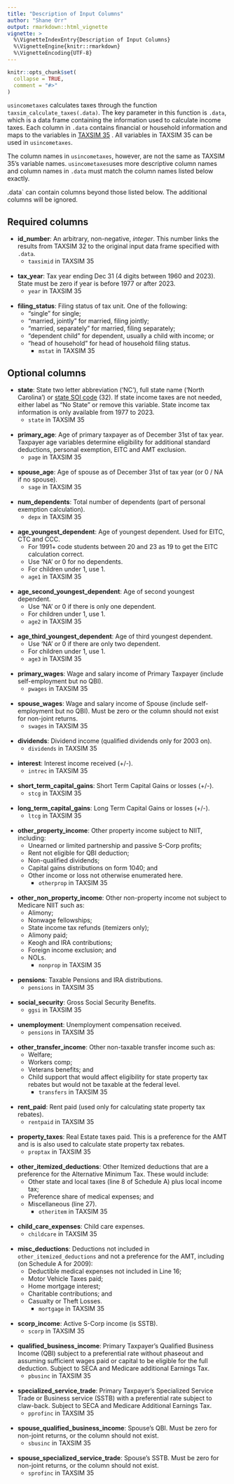 ```yaml
---
title: "Description of Input Columns"
author: "Shane Orr"
output: rmarkdown::html_vignette
vignette: >
  %\VignetteIndexEntry{Description of Input Columns}
  %\VignetteEngine{knitr::rmarkdown}
  %\VignetteEncoding{UTF-8}
---
```


```r
knitr::opts_chunk$set(
  collapse = TRUE,
  comment = "#>"
)
```

`usincometaxes` calculates taxes through the function `taxsim_calculate_taxes(.data)`. The key parameter in this function is `.data`, which is a data frame containing the information used to calculate income taxes. Each column in `.data` contains financial or household information and maps to the variables in [TAXSIM 35](http://taxsim.nber.org/taxsim35/) . All variables in TAXSIM 35 can be used in `usincometaxes`. 

The column names in `usincometaxes`, however, are not the same as TAXSIM 35's variable names. `usincometaxes`uses more descriptive column names and column names in `.data` must match the column names listed below exactly.

.data` can contain columns beyond those listed below. The additional columns will be ignored.

## Required columns

* **id_number**: An arbitrary, non-negative, *integer*. This number links the results from TAXSIM
    32 to the original input data frame specified with `.data`.
    * `taxsimid` in TAXSIM 35
<br>       
* **tax_year**: Tax year ending Dec 31 (4 digits between 1960 and 2023). State must be zero if
      year is before 1977 or after 2023.
    * `year` in TAXSIM 35
<br>          
* **filing_status**: Filing status of tax unit. One of the following: 
    * "single" for single;
    * "married, jointly" for married, filing jointly; 
    * "married, separately" for married, filing separately;
    * "dependent child" for dependent, usually a child with income; or
    * "head of household" for head of household filing status.
        * `mstat` in TAXSIM 35
<br>   

## Optional columns

* **state**: State two letter abbreviation ('NC'), full state name ('North Carolina') or [state SOI code](https://users.nber.org/~taxsim/statesoi.html) (32). 
    If state income taxes are not needed,
    either label as "No State" or remove this variable. State income tax information is only available from 1977 to 2023.
    * `state` in TAXSIM 35
<br>    
* **primary_age**: Age of primary taxpayer as of December 31st of tax year. Taxpayer age variables
      determine eligibility for additional standard deductions, personal exemption, EITC and AMT exclusion.
    * `page` in TAXSIM 35
<br>    
* **spouse_age**: Age of spouse as of December 31st of tax year (or 0 / NA if no spouse).
    * `sage` in TAXSIM 35
<br>    
* **num_dependents**: Total number of dependents (part of personal exemption calculation).
    * `depx` in TAXSIM 35
<br>    
* **age_youngest_dependent**: Age of youngest dependent. Used for EITC, CTC and CCC.
    * For 1991+ code students between 20 and 23 as 19 to get the EITC calculation correct. 
    * Use 'NA' or 0 for no dependents.
    * For children under 1, use 1.
    * `age1` in TAXSIM 35
<br>   
* **age_second_youngest_dependent**: Age of second youngest dependent. 
    * Use 'NA' or 0 if there is only one dependent.
    * For children under 1, use 1.
    * `age2` in TAXSIM 35
<br>   
* **age_third_youngest_dependent**: Age of third youngest dependent. 
    * Use 'NA' or 0 if there are only two dependent.
    * For children under 1, use 1.
    * `age3` in TAXSIM 35
<br>   
* **primary_wages**: Wage and salary income of Primary Taxpayer (include self-employment but no QBI).
    * `pwages` in TAXSIM 35
<br>   
* **spouse_wages**: Wage and salary income of Spouse (include self-employment but no QBI). Must
      be zero or the column should not exist for non-joint returns.
    * `swages` in TAXSIM 35
<br>   
* **dividends**: Dividend income (qualified dividends only for 2003 on).
    * `dividends` in TAXSIM 35
<br>   
* **interest**: Interest income received (+/-).
    * `intrec` in TAXSIM 35
<br>   
* **short_term_capital_gains**: Short Term Capital Gains or losses (+/-).
    * `stcg` in TAXSIM 35
<br>   
* **long_term_capital_gains**: Long Term Capital Gains or losses (+/-).
    * `ltcg` in TAXSIM 35
<br>   
* **other_property_income**: Other property income subject to NIIT, including: 
    * Unearned or limited partnership and passive S-Corp profits; 
    * Rent not eligible for QBI deduction;
    * Non-qualified dividends; 
    * Capital gains distributions on form 1040; and
    * Other income or loss not otherwise enumerated here.
        * `otherprop` in TAXSIM 35
<br>   
* **other_non_property_income**: Other non-property income not subject to Medicare NIIT such as:
    * Alimony; 
    * Nonwage fellowships; 
    * State income tax refunds (itemizers only);
    * Alimony paid; 
    * Keogh and IRA contributions; 
    * Foreign income exclusion; and 
    * NOLs.
        * `nonprop` in TAXSIM 35
<br>   
* **pensions**: Taxable Pensions and IRA distributions.
    * `pensions` in TAXSIM 35
<br>   
* **social_security**: Gross Social Security Benefits.
    * `ggsi` in TAXSIM 35
<br>   
* **unemployment**: Unemployment compensation received.
    * `pensions` in TAXSIM 35
<br>   
* **other_transfer_income**: Other non-taxable transfer income such as: 
    * Welfare; 
    * Workers comp;
    * Veterans benefits; and 
    * Child support that would affect eligibility for state property tax rebates but would not be taxable at the federal level.
        * `transfers` in TAXSIM 35
<br>   
* **rent_paid**: Rent paid (used only for calculating state property tax rebates).
    * `rentpaid` in TAXSIM 35
<br>   
* **property_taxes**: Real Estate taxes paid. This is a preference for the AMT and is is also
      used to calculate state property tax rebates.
    * `proptax` in TAXSIM 35
<br>   
* **other_itemized_deductions**: Other Itemized deductions that are a preference for the Alternative Minimum Tax. These would include: 
    * Other state and local taxes (line 8 of Schedule A) plus local income tax; 
    * Preference share of medical expenses; and 
    * Miscellaneous (line 27).
        * `otheritem` in TAXSIM 35
<br>   
* **child_care_expenses**: Child care expenses.
    * `childcare` in TAXSIM 35
<br>   
* **misc_deductions**: Deductions not included in `other_itemized_deductions` and not a preference
      for the AMT, including (on Schedule A for 2009):
    * Deductible medical expenses not included in Line 16; 
    * Motor Vehicle Taxes paid; 
    * Home mortgage interest; 
    * Charitable contributions; and 
    * Casualty or Theft Losses.
        * `mortgage` in TAXSIM 35
<br>   
* **scorp_income**: Active S-Corp income (is SSTB).
    * `scorp` in TAXSIM 35
<br>   
* **qualified_business_income**: Primary Taxpayer's Qualified Business Income (QBI) subject to a
      preferential rate without phaseout and assuming sufficient wages paid or capital to be eligible
      for the full deduction. Subject to SECA and Medicare additional Earnings Tax.
     * `pbusinc` in TAXSIM 35
<br>   
* **specialized_service_trade**: Primary Taxpayer's Specialized Service Trade or Business service
      (SSTB) with a preferential rate subject to claw-back. Subject to SECA and Medicare Additional Earnings Tax.
    * `pprofinc` in TAXSIM 35
<br>   
* **spouse_qualified_business_income**: Spouse's QBI. Must be zero for non-joint returns, or the
      column should not exist.
    * `sbusinc` in TAXSIM 35
<br>   
* **spouse_specialized_service_trade**: Spouse's SSTB. Must be zero for non-joint returns, or the
      column should not exist.
    * `sprofinc` in TAXSIM 35
